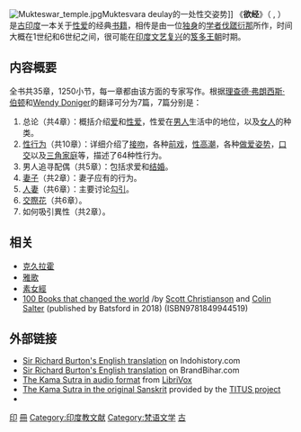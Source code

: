 {{noteTA
|T=zh-cn:欲经; zh-tw:慾經
|1=zh-cn:欲经; zh-tw:慾經;}}
[[File:Mukteswar_temple.jpg|thumb]]Muktesvara deulay的一处性交姿势]]
《'''欲经'''》（{{lang-sa|कामसूत्र}} {{audio|kamasutra.ogg|pronunciation}}, {{IAST|Kāmasūtra}}） 是[[古印度|古印度]]一本关于[[性爱|性爱]]的经典[[书籍|书籍]]，相传是由一位[[独身|独身]]的[[学者|学者]][[伐蹉衍那|伐蹉衍那]]所作，时间大概在1世纪和6世纪之间，很可能在[[印度文艺复兴|印度文艺复兴]]的[[笈多王朝|笈多王朝]]时期。

==内容概要==
全书共35章，1250小节，每一章都由该方面的专家写作。根据[[理查德·弗朗西斯·伯顿|理查德·弗朗西斯·伯顿]]和[[Wendy_Doniger|Wendy Doniger]]的翻译可分为7篇，7篇分别是：

# 总论（共4章）：概括介绍[[爱|爱]]和[[性爱|性爱]]，性爱在[[男性|男人]]生活中的地位，以及[[女性|女人]]的种类。
# [[人类性行为|性行为]]（共10章）：详细介绍了[[接吻|接吻]]，各种[[前戏|前戏]]，[[性高潮|性高潮]]，各种[[做爱姿势|做爱姿势]]，[[口交|口交]]以及[[三角家庭|三角家庭]]等，描述了64种性行为。
# 男人追寻配偶（共5章）：包括求爱和[[结婚|结婚]]。
# [[妻子|妻子]]（共2章）：妻子应有的行为。
# [[人妻|人妻]]（共6章）：主要讨论[[勾引|勾引]]。
# [[交際花|交際花]]（共6章）。
# 如何吸引異性（共2章）。

==相关==
{{Portal box|印度|性|書籍}}
*[[克久拉霍|克久拉霍]]
*[[雅歌|雅歌]]
*[[素女經|素女經]]
*[[100_Books_that_changed_the_world|100 Books that changed the world]] /by [[Scott_Christianson|Scott Christianson]] and [[Colin_Salter|Colin Salter]] (published by Batsford in 2018) (ISBN9781849944519)

==外部链接==
{{Commonscat|Kama_Sutra|欲经}}
{{Wikisourcelang|en|Kama Sutra|欲经}}
* [http://www.indohistory.com/kamasutra.html Sir Richard Burton's English translation] {{Wayback|url=http://www.indohistory.com/kamasutra.html |date=20120919095241 }} on Indohistory.com
* [http://www.brandbharat.com/english/literature/kamasutra/kamasutra.html Sir Richard Burton's English translation] {{Wayback|url=http://www.brandbharat.com/english/literature/kamasutra/kamasutra.html |date=20121017113713 }} on BrandBihar.com
* [http://librivox.org/the-kama-sutra-by-mallanaga-vatsyayana/ The Kama Sutra in audio format] {{Wayback|url=http://librivox.org/the-kama-sutra-by-mallanaga-vatsyayana/ |date=20120601022623 }} from [[LibriVox|LibriVox]]
* [http://titus.uni-frankfurt.de/texte/etcs/ind/aind/klskt/kamasutr/kamas.htm The Kama Sutra in the original Sanskrit] {{Wayback|url=http://titus.uni-frankfurt.de/texte/etcs/ind/aind/klskt/kamasutr/kamas.htm |date=20070911194342 }} provided by the [[TITUS_(project)|TITUS project]]
* {{Gutenberg|no=27827|name=Kama Sutra}}

{{性交体位}}
{{Authority control}}
[[Category:性學出版物|印]]
[[Category:性姿勢|冊]]
[[Category:印度教文献|Category:印度教文献]]
[[Category:梵语文学|Category:梵语文学]]
[[Category:性教育|古]]